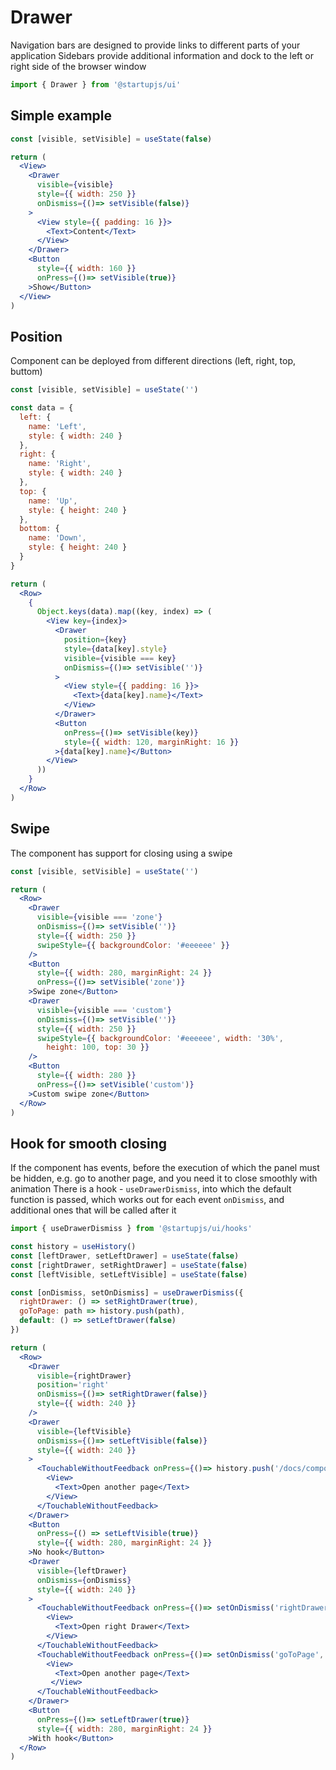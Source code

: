 
# Drawer
Navigation bars are designed to provide links to different parts of your application
Sidebars provide additional information and dock to the left or right side of the browser window
```jsx
import { Drawer } from '@startupjs/ui'
```

## Simple example
```jsx example
const [visible, setVisible] = useState(false)

return (
  <View>
    <Drawer
      visible={visible}
      style={{ width: 250 }}
      onDismiss={()=> setVisible(false)}
    >
      <View style={{ padding: 16 }}>
        <Text>Content</Text>
      </View>
    </Drawer>
    <Button
      style={{ width: 160 }}
      onPress={()=> setVisible(true)}
    >Show</Button>
  </View>
)
```

## Position
Сomponent can be deployed from different directions (left, right, top, buttom)
```jsx example
const [visible, setVisible] = useState('')

const data = {
  left: {
    name: 'Left',
    style: { width: 240 }
  },
  right: {
    name: 'Right',
    style: { width: 240 }
  },
  top: {
    name: 'Up',
    style: { height: 240 }
  },
  bottom: {
    name: 'Down',
    style: { height: 240 }
  }
}

return (
  <Row>
    {
      Object.keys(data).map((key, index) => (
        <View key={index}>
          <Drawer
            position={key}
            style={data[key].style}
            visible={visible === key}
            onDismiss={()=> setVisible('')}
          >
            <View style={{ padding: 16 }}>
              <Text>{data[key].name}</Text>
            </View>
          </Drawer>
          <Button
            onPress={()=> setVisible(key)}
            style={{ width: 120, marginRight: 16 }}
          >{data[key].name}</Button>
        </View>
      ))
    }
  </Row>
)
```

## Swipe
The component has support for closing using a swipe
```jsx example
const [visible, setVisible] = useState('')

return (
  <Row>
    <Drawer
      visible={visible === 'zone'}
      onDismiss={()=> setVisible('')}
      style={{ width: 250 }}
      swipeStyle={{ backgroundColor: '#eeeeee' }}
    />
    <Button
      style={{ width: 280, marginRight: 24 }}
      onPress={()=> setVisible('zone')}
    >Swipe zone</Button>
    <Drawer
      visible={visible === 'custom'}
      onDismiss={()=> setVisible('')}
      style={{ width: 250 }}
      swipeStyle={{ backgroundColor: '#eeeeee', width: '30%',
        height: 100, top: 30 }}
    />
    <Button
      style={{ width: 280 }}
      onPress={()=> setVisible('custom')}
    >Custom swipe zone</Button>
  </Row>
)
```

## Hook for smooth closing
If the component has events, before the execution of which the panel must be hidden, e.g. go to another page, and you need it to close smoothly with animation
There is a hook - `useDrawerDismiss`, into which the default function is passed, which works out for each event `onDismiss`, and additional ones that will be called after it
```jsx
import { useDrawerDismiss } from '@startupjs/ui/hooks'
```

```jsx example
const history = useHistory()
const [leftDrawer, setLeftDrawer] = useState(false)
const [rightDrawer, setRightDrawer] = useState(false)
const [leftVisible, setLeftVisible] = useState(false)

const [onDismiss, setOnDismiss] = useDrawerDismiss({
  rightDrawer: () => setRightDrawer(true),
  goToPage: path => history.push(path),
  default: () => setLeftDrawer(false)
})

return (
  <Row>
    <Drawer
      visible={rightDrawer}
      position='right'
      onDismiss={()=> setRightDrawer(false)}
      style={{ width: 240 }}
    />
    <Drawer
      visible={leftVisible}
      onDismiss={()=> setLeftVisible(false)}
      style={{ width: 240 }}
    >
      <TouchableWithoutFeedback onPress={()=> history.push('/docs/components/Button')}>
        <View>
          <Text>Open another page</Text>
        </View>
      </TouchableWithoutFeedback>
    </Drawer>
    <Button
      onPress={() => setLeftVisible(true)}
      style={{ width: 280, marginRight: 24 }}
    >No hook</Button>
    <Drawer
      visible={leftDrawer}
      onDismiss={onDismiss}
      style={{ width: 240 }}
    >
      <TouchableWithoutFeedback onPress={()=> setOnDismiss('rightDrawer')}>
        <View>
          <Text>Open right Drawer</Text>
        </View>
      </TouchableWithoutFeedback>
      <TouchableWithoutFeedback onPress={()=> setOnDismiss('goToPage', '/docs/components/Button')}>
        <View>
          <Text>Open another page</Text>
         </View>
      </TouchableWithoutFeedback>
    </Drawer>
    <Button
      onPress={()=> setLeftDrawer(true)}
      style={{ width: 280, marginRight: 24 }}
    >With hook</Button>
  </Row>
)
```
